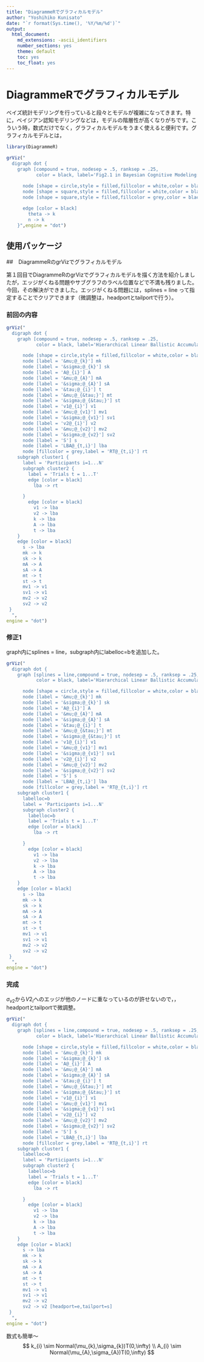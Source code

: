 ```yaml
---
title: "DiagrammeRでグラフィカルモデル"
author: "Yoshihiko Kunisato"
date: "`r format(Sys.time(), '%Y/%m/%d')`"
output:
  html_document:
    md_extensions: -ascii_identifiers
    number_sections: yes
    theme: default
    toc: yes
    toc_float: yes
---
```


# DiagrammeRでグラフィカルモデル

ベイズ統計モデリングを行っていると段々とモデルが複雑になってきます。特に，ベイジアン認知モデリングなどは，モデルの階層性が高くなりがちです。こういう時，数式だけでなく，グラフィカルモデルをうまく使えると便利です。グラフィカルモデルとは，




```r
library(DiagrammeR)
```

```r
grViz("
  digraph dot {
    graph [compound = true, nodesep = .5, ranksep = .25,
           color = black, label='Fig2.1 in Bayesian Cognitive Modeling: A practical Course']

      node [shape = circle,style = filled,fillcolor = white,color = black,label = '&theta;'] theta
      node [shape = square,style = filled,fillcolor = white,color = black,label = 'k'] k
      node [shape = square,style = filled,fillcolor = grey,color = black,label = 'n'] n
    
      edge [color = black]
        theta -> k
        n -> k
    }",engine = "dot")
```


## 使用パッケージ





##　DiagrammeRのgrVizでグラフィカルモデル

第１回目でDiagrammeRのgrVizでグラフィカルモデルを描く方法を紹介しましたが，エッジがくねる問題やサブグラフのラベル位置などで不満も残りました。今回，その解決ができました。エッジがくねる問題には，splines = line って指定することでクリアできます（微調整は，headportとtailportで行う）。

### 前回の内容
```r
grViz("
  digraph dot {
    graph [compound = true, nodesep = .5, ranksep = .25,
           color = black, label='Hierarchical Linear Ballistic Accumulator Model: model1']

      node [shape = circle,style = filled,fillcolor = white,color = black,label = 'k@_{i}'] k
      node [label = '&mu;@_{k}'] mk
      node [label = '&sigma;@_{k}'] sk
      node [label = 'A@_{i}'] A
      node [label = '&mu;@_{A}'] mA
      node [label = '&sigma;@_{A}'] sA
      node [label = '&tau;@_{i}'] t
      node [label = '&mu;@_{&tau;}'] mt
      node [label = '&sigma;@_{&tau;}'] st
      node [label = 'v1@_{i}'] v1
      node [label = '&mu;@_{v1}'] mv1
      node [label = '&sigma;@_{v1}'] sv1
      node [label = 'v2@_{i}'] v2
      node [label = '&mu;@_{v2}'] mv2
      node [label = '&sigma;@_{v2}'] sv2
      node [label = 'S'] s
      node [label = 'LBA@_{t,i}'] lba
      node [fillcolor = grey,label = 'RT@_{t,i}'] rt
    subgraph cluster1 {
      label = 'Participants i=1...N'
      subgraph cluster2 {
        label = 'Trials t = 1...T'
        edge [color = black]
          lba -> rt

      }
        edge [color = black]
          v1 -> lba
          v2 -> lba
          k -> lba
          A -> lba
          t -> lba
    }
    edge [color = black]
      s -> lba
      mk -> k
      sk -> k
      mA -> A
      sA -> A
      mt -> t
      st -> t
      mv1 -> v1
      sv1 -> v1
      mv2 -> v2
      sv2 -> v2
 }
  ",
engine = "dot")
```

### 修正1

graph内にsplines = line，subgraph内にlabelloc=bを追加した。

```r
grViz("
  digraph dot {
    graph [splines = line,compound = true, nodesep = .5, ranksep = .25,
           color = black, label='Hierarchical Linear Ballistic Accumulator Model: model1']

      node [shape = circle,style = filled,fillcolor = white,color = black,label = 'k@_{i}'] k
      node [label = '&mu;@_{k}'] mk
      node [label = '&sigma;@_{k}'] sk
      node [label = 'A@_{i}'] A
      node [label = '&mu;@_{A}'] mA
      node [label = '&sigma;@_{A}'] sA
      node [label = '&tau;@_{i}'] t
      node [label = '&mu;@_{&tau;}'] mt
      node [label = '&sigma;@_{&tau;}'] st
      node [label = 'v1@_{i}'] v1
      node [label = '&mu;@_{v1}'] mv1
      node [label = '&sigma;@_{v1}'] sv1
      node [label = 'v2@_{i}'] v2
      node [label = '&mu;@_{v2}'] mv2
      node [label = '&sigma;@_{v2}'] sv2
      node [label = 'S'] s
      node [label = 'LBA@_{t,i}'] lba
      node [fillcolor = grey,label = 'RT@_{t,i}'] rt
    subgraph cluster1 {
      labelloc=b
      label = 'Participants i=1...N'
      subgraph cluster2 {
        labelloc=b
        label = 'Trials t = 1...T'
        edge [color = black]
          lba -> rt

      }
        edge [color = black]
          v1 -> lba
          v2 -> lba
          k -> lba
          A -> lba
          t -> lba
    }
    edge [color = black]
      s -> lba
      mk -> k
      sk -> k
      mA -> A
      sA -> A
      mt -> t
      st -> t
      mv1 -> v1
      sv1 -> v1
      mv2 -> v2
      sv2 -> v2
 }
  ",
engine = "dot")
```

### 完成

$\sigma_{v2}$から$V2_{i}$へのエッジが他のノードに重なっているのが許せないので，，headportとtailportで微調整。

```r
grViz("
  digraph dot {
    graph [splines = line,compound = true, nodesep = .5, ranksep = .25,
           color = black, label='Hierarchical Linear Ballistic Accumulator Model: model1']

      node [shape = circle,style = filled,fillcolor = white,color = black,label = 'k@_{i}'] k
      node [label = '&mu;@_{k}'] mk
      node [label = '&sigma;@_{k}'] sk
      node [label = 'A@_{i}'] A
      node [label = '&mu;@_{A}'] mA
      node [label = '&sigma;@_{A}'] sA
      node [label = '&tau;@_{i}'] t
      node [label = '&mu;@_{&tau;}'] mt
      node [label = '&sigma;@_{&tau;}'] st
      node [label = 'v1@_{i}'] v1
      node [label = '&mu;@_{v1}'] mv1
      node [label = '&sigma;@_{v1}'] sv1
      node [label = 'v2@_{i}'] v2
      node [label = '&mu;@_{v2}'] mv2
      node [label = '&sigma;@_{v2}'] sv2
      node [label = 'S'] s
      node [label = 'LBA@_{t,i}'] lba
      node [fillcolor = grey,label = 'RT@_{t,i}'] rt
    subgraph cluster1 {
      labelloc=b
      label = 'Participants i=1...N'
      subgraph cluster2 {
        labelloc=b
        label = 'Trials t = 1...T'
        edge [color = black]
          lba -> rt

      }
        edge [color = black]
          v1 -> lba
          v2 -> lba
          k -> lba
          A -> lba
          t -> lba
    }
    edge [color = black]
      s -> lba
      mk -> k
      sk -> k
      mA -> A
      sA -> A
      mt -> t
      st -> t
      mv1 -> v1
      sv1 -> v1
      mv2 -> v2
      sv2 -> v2 [headport=e,tailport=s]
 }
  ",
engine = "dot")
```


数式も簡単〜
$$ 
k_{i} \sim Normal(\mu_{k},\sigma_{k})T(0,\infty) \\
A_{i} \sim Normal(\mu_{A},\sigma_{A})T(0,\infty)
$$
